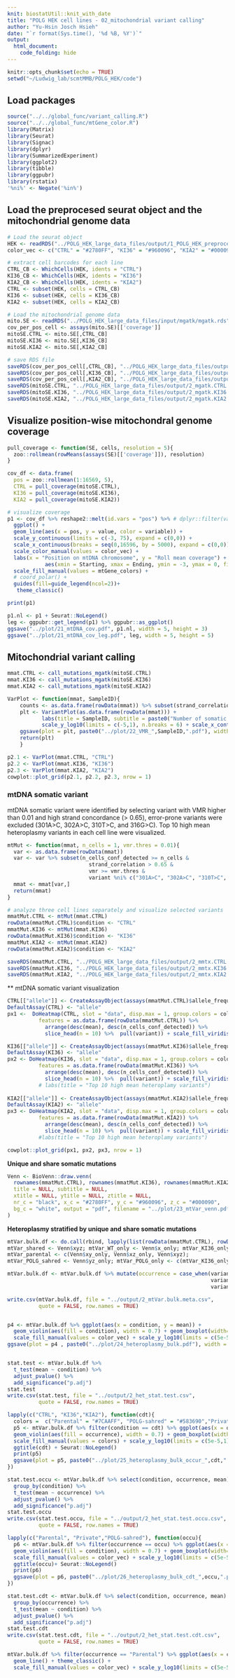 ```yaml
---
knit: biostatUtil::knit_with_date
title: "POLG HEK cell lines - 02_mitochondrial variant calling"
author: "Yu-Hsin Josch Hsieh"
date: "`r format(Sys.time(), '%d %B, %Y')`"
output: 
  html_document:
    code_folding: hide
---
```


```r
knitr::opts_chunk$set(echo = TRUE)
setwd("~/Ludwig_lab/scmtMMB/POLG_HEK/code")
```

## Load packages

```r
source("../../global_func/variant_calling.R")
source("../../global_func/mtGene_color.R")
library(Matrix)
library(Seurat)
library(Signac)
library(dplyr)
library(SummarizedExperiment)
library(ggplot2)
library(tibble)
library(ggpubr)
library(rstatix)
'%ni%' <- Negate('%in%')
```

## Load the preprocesed seurat object and the mitochondrial genome data

```r
# Load the seurat object
HEK <- readRDS("../POLG_HEK_large_data_files/output/1_POLG_HEK_preprocesssed_seurat.rds")
color_vec <- c("CTRL" = "#2780FF", "KI36" = "#960096", "KIA2" = "#000090")

# extract cell barcodes for each line
CTRL_CB <- WhichCells(HEK, idents = "CTRL")
KI36_CB <- WhichCells(HEK, idents = "KI36")
KIA2_CB <- WhichCells(HEK, idents = "KIA2")
CTRL <- subset(HEK, cells = CTRL_CB)
KI36 <- subset(HEK, cells = KI36_CB)
KIA2 <- subset(HEK, cells = KIA2_CB)
```

```r
# Load the mitochondrial genome data
mito.SE <- readRDS("../POLG_HEK_large_data_files/input/mgatk/mgatk.rds")[,Cells(HEK)]
cov_per_pos_cell <- assays(mito.SE)[['coverage']]
mitoSE.CTRL <- mito.SE[,CTRL_CB]
mitoSE.KI36 <- mito.SE[,KI36_CB]
mitoSE.KIA2 <- mito.SE[,KIA2_CB]
```

```r
# save RDS file
saveRDS(cov_per_pos_cell[,CTRL_CB], "../POLG_HEK_large_data_files/output/2_mtDNA_pos_coverage.CTRL.rds")
saveRDS(cov_per_pos_cell[,KI36_CB], "../POLG_HEK_large_data_files/output/2_mtDNA_pos_coverage.KI36.rds")
saveRDS(cov_per_pos_cell[,KIA2_CB], "../POLG_HEK_large_data_files/output/2_mtDNA_pos_coverage.KIA2.rds")
saveRDS(mitoSE.CTRL, "../POLG_HEK_large_data_files/output/2_mgatk.CTRL.rds")
saveRDS(mitoSE.KI36, "../POLG_HEK_large_data_files/output/2_mgatk.KI36.rds")
saveRDS(mitoSE.KIA2, "../POLG_HEK_large_data_files/output/2_mgatk.KIA2.rds")
```

## Visualize position-wise mitochondral genome coverage

```r

pull_coverage <- function(SE, cells, resolution = 5){
  zoo::rollmean(rowMeans(assays(SE)[['coverage']]), resolution)
}

cov_df <- data.frame(
  pos = zoo::rollmean(1:16569, 5),
  CTRL = pull_coverage(mitoSE.CTRL),
  KI36 = pull_coverage(mitoSE.KI36),
  KIA2 = pull_coverage(mitoSE.KIA2))
```

```r
# visualize coverage
p1 <- cov_df %>% reshape2::melt(id.vars = "pos") %>% # dplyr::filter(value > 5) %>%
  ggplot() +
  geom_line(aes(x = pos, y = value, color = variable)) +
  scale_y_continuous(limits = c(-3, 75), expand = c(0,0)) +
  scale_x_continuous(breaks = seq(0,16596, by = 5000), expand = c(0,0)) + 
  scale_color_manual(values = color_vec) +
  labs(x = "Position on mtDNA chromosome", y = "Roll mean coverage") + geom_rect(data = mitochondrial_data, 
            aes(xmin = Starting, xmax = Ending, ymin = -3, ymax = 0, fill = color), alpha = 1) +
  scale_fill_manual(values = mtGene_colors) +
  # coord_polar() + 
  guides(fill=guide_legend(ncol=2))+
   theme_classic()

print(p1)
```

```r
p1.nl <- p1 + Seurat::NoLegend()
leg <- ggpubr::get_legend(p1) %>% ggpubr::as_ggplot()
ggsave("../plot/21_mtDNA_cov.pdf", p1.nl, width = 5, height = 3)
ggsave("../plot/21_mtDNA_cov_leg.pdf", leg, width = 5, height = 5)
```

## Mitochondrial variant calling

```r
mmat.CTRL <- call_mutations_mgatk(mitoSE.CTRL)
mmat.KI36 <- call_mutations_mgatk(mitoSE.KI36)
mmat.KIA2 <- call_mutations_mgatk(mitoSE.KIA2)
```
```r
VarPlot <- function(mmat, SampleID){
    counts <- as.data.frame(rowData(mmat)) %>% subset(strand_correlation > 0.65 & vmr > 0.01) %>% nrow()
    plt <- VariantPlot(as.data.frame(rowData(mmat))) + 
           labs(title = SampleID, subtitle = paste0("Number of somatic variants: ", counts)) + 
           scale_y_log10(limits = c(-5,1), n.breaks = 6) + scale_x_continuous(limits = c(-0.6,1), n.breaks = 4)
    ggsave(plot = plt, paste0("../plot/22_VMR_",SampleID,".pdf"), width = 4, height = 4)
    return(plt)
    }

p2.1 <- VarPlot(mmat.CTRL, "CTRL")
p2.2 <- VarPlot(mmat.KI36, "KI36")
p2.3 <- VarPlot(mmat.KIA2, "KIA2")
cowplot::plot_grid(p2.1, p2.2, p2.3, nrow = 1)
```
### mtDNA somatic variant

mtDNA somatic variant were identified by selecting variant with VMR higher than 0.01 and high strand concordance (\> 0.65), error-prone variants were excluded (301A\>C, 302A\>C, 310T\>C, and 316G\>C). Top 10 high mean heteroplasmy variants in each cell line were visualized.

```r

mtMut <- function(mmat, n_cells = 1, vmr.thres = 0.01){
  var <- as.data.frame(rowData(mmat))
  var <- var %>% subset(n_cells_conf_detected >= n_cells &
                          strand_correlation > 0.65 &
                          vmr >= vmr.thres &
                          variant %ni% c("301A>C", "302A>C", "310T>C", "316G>C")) %>% pull(variant)
  mmat <- mmat[var,]
  return(mmat)
}

# analyze three cell lines separately and visualize selected variants
mmatMut.CTRL <- mtMut(mmat.CTRL)
rowData(mmatMut.CTRL)$condition <- "CTRL"
mmatMut.KI36 <- mtMut(mmat.KI36)
rowData(mmatMut.KI36)$condition <- "KI36"
mmatMut.KIA2 <- mtMut(mmat.KIA2)
rowData(mmatMut.KIA2)$condition <- "KIA2"
```

```r
saveRDS(mmatMut.CTRL, "../POLG_HEK_large_data_files/output/2_mmtx.CTRL.rds")
saveRDS(mmatMut.KI36, "../POLG_HEK_large_data_files/output/2_mmtx.KI36.rds")
saveRDS(mmatMut.KIA2, "../POLG_HEK_large_data_files/output/2_mmtx.KIA2.rds")
```

** mtDNA somatic variant visualization 
```r

CTRL[["allele"]] <- CreateAssayObject(assays(mmatMut.CTRL)$allele_frequency)
DefaultAssay(CTRL) <- "allele"
px1 <-  DoHeatmap(CTRL, slot = "data", disp.max = 1, group.colors = color_vec,
          features = as.data.frame(rowData(mmatMut.CTRL)) %>% 
            arrange(desc(mean), desc(n_cells_conf_detected)) %>%
            slice_head(n = 10) %>%  pull(variant)) + scale_fill_viridis_c() + NoLegend() 

KI36[["allele"]] <- CreateAssayObject(assays(mmatMut.KI36)$allele_frequency)
DefaultAssay(KI36) <- "allele"
px2 <- DoHeatmap(KI36, slot = "data", disp.max = 1, group.colors = color_vec,
          features = as.data.frame(rowData(mmatMut.KI36)) %>% 
            arrange(desc(mean), desc(n_cells_conf_detected)) %>%
            slice_head(n = 10) %>%  pull(variant)) + scale_fill_viridis_c() + NoLegend() 
          # labs(title = "Top 10 high mean heteroplamy variants")
  
KIA2[["allele"]] <- CreateAssayObject(assays(mmatMut.KIA2)$allele_frequency)
DefaultAssay(KIA2) <- "allele"
px3 <- DoHeatmap(KIA2, slot = "data", disp.max = 1, group.colors = color_vec,
          features = as.data.frame(rowData(mmatMut.KIA2)) %>% 
            arrange(desc(mean), desc(n_cells_conf_detected)) %>%
            slice_head(n = 10) %>%  pull(variant)) + scale_fill_viridis_c() + NoLegend() 
          #labs(title = "Top 10 high mean heteroplamy variants")

cowplot::plot_grid(px1, px2, px3, nrow = 1)
```
**Unique and share somatic mutations**
```r
Venn <- BioVenn::draw.venn(
  rownames(mmatMut.CTRL), rownames(mmatMut.KI36), rownames(mmatMut.KIA2),
  title = NULL, subtitle = NULL,
  xtitle = NULL, ytitle = NULL, ztitle = NULL, 
  nr_c = "black", x_c = "#2780FF", y_c = "#960096", z_c = "#000090",
  bg_c = "white", output = "pdf", filename = "../plot/23_mtVar_venn.pdf", width = 800, height =800
)
```


**Heteroplasmy stratified by unique and share somatic mutations**

```r
mtVar.bulk.df <- do.call(rbind, lapply(list(rowData(mmatMut.CTRL), rowData(mmatMut.KI36), rowData(mmatMut.KIA2)), as_tibble))
mtVar_shared <- Venn$xyz; mtVar_WT_only <- Venn$x_only; mtVar_KI36_only <- Venn$y_only; mtVar_KIA2_only <- Venn$z_only
mtVar_parental <- c(Venn$xy_only, Venn$xz_only, Venn$xyz);
mtVar_POLG_sahred <- Venn$yz_only; mtVar_POLG_only <- c(mtVar_KI36_only, mtVar_POLG_sahred, mtVar_KIA2_only)

mtVar.bulk.df <- mtVar.bulk.df %>% mutate(occurrence = case_when(variant %in% c(mtVar_WT_only, mtVar_KI36_only, mtVar_KIA2_only) ~ "Private",
                                                                 variant %in% mtVar_parental ~ "Parental",
                                                                 variant %in% mtVar_POLG_sahred ~ "POLG-sahred"))

write.csv(mtVar.bulk.df, file = "../output/2_mtVar.bulk.meta.csv", 
          quote = FALSE, row.names = TRUE)


p4 <- mtVar.bulk.df %>% ggplot(aes(x = condition, y = mean)) +
  geom_violin(aes(fill = condition), width = 0.7) + geom_boxplot(width=0.1) + theme_classic() + 
  scale_fill_manual(values = color_vec) + scale_y_log10(limits = c(5e-5,1), breaks = 10^(-5:0)) + Seurat::NoLegend()
ggsave(plot = p4 , paste0("../plot/24_heteroplasmy_bulk.pdf"), width = 3, height = 3) 


stat.test <- mtVar.bulk.df %>% 
  t_test(mean ~ condition) %>%
  adjust_pvalue() %>%
  add_significance("p.adj")
stat.test
write.csv(stat.test, file = "../output/2_het_stat.test.csv", 
          quote = FALSE, row.names = TRUE)

lapply(c("CTRL", "KI36","KIA2"), function(cdt){
  colors =  c("Parental" = "#7CAAFF", "POLG-sahred" = "#583690","Private" = as.character(color_vec[cdt]))
  p5 <- mtVar.bulk.df %>% filter(condition == cdt) %>% ggplot(aes(x = occurrence, y = mean)) +
  geom_violin(aes(fill = occurrence), width = 0.7) + geom_boxplot(width=0.1) + theme_classic() + 
  scale_fill_manual(values = colors) + scale_y_log10(limits = c(5e-5,1), breaks = 10^(-5:0)) +
  ggtitle(cdt) + Seurat::NoLegend()
  print(p5)
  ggsave(plot = p5, paste0("../plot/25_heteroplasmy_bulk_occur_",cdt,".pdf"), width = 3, height = 3)
})

stat.test.occu <- mtVar.bulk.df %>% select(condition, occurrence, mean) %>% 
  group_by(condition) %>% 
  t_test(mean ~ occurrence) %>%
  adjust_pvalue() %>%
  add_significance("p.adj")
stat.test.occu
write.csv(stat.test.occu, file = "../output/2_het_stat.test.occu.csv", 
          quote = FALSE, row.names = TRUE)

lapply(c("Parental", "Private","POLG-sahred"), function(occu){
  p6 <- mtVar.bulk.df %>% filter(occurrence == occu) %>% ggplot(aes(x = condition, y = mean)) +
  geom_violin(aes(fill = condition), width = 0.7) + geom_boxplot(width=0.1) + theme_classic() + 
  scale_fill_manual(values = color_vec) + scale_y_log10(limits = c(5e-5,1), breaks = 10^(-5:0)) +
  ggtitle(occu)+ Seurat::NoLegend()
  print(p6)
  ggsave(plot = p6, paste0("../plot/26_heteroplasmy_bulk_cdt_",occu,".pdf"), width = 3, height = 3)
})

stat.test.cdt <- mtVar.bulk.df %>% select(condition, occurrence, mean) %>% 
  group_by(occurrence) %>% 
  t_test(mean ~ condition) %>%
  adjust_pvalue() %>%
  add_significance("p.adj")
stat.test.cdt
write.csv(stat.test.cdt, file = "../output/2_het_stat.test.cdt.csv", 
          quote = FALSE, row.names = TRUE)

mtVar.bulk.df %>% filter(occurrence == "Parental") %>% ggplot(aes(x = condition, y = mean, group = variant)) + 
  geom_line() + theme_classic() + 
  scale_fill_manual(values = color_vec) + scale_y_log10(limits = c(5e-5,1), breaks = 10^(-5:0)) 
```





